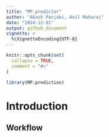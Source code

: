 ```yaml
---
title: "MP.predictor"
author: "Akash Panjabi, Anil Maharaj"
date: "2024-12-01"
output: github_document
vignette: >
  %\VignetteEncoding{UTF-8}
---
```


```r
knitr::opts_chunk$set(
  collapse = TRUE,
  comment = "#>"
)
```

```r
library(MP.prediction)
```

# Introduction

## Workflow
